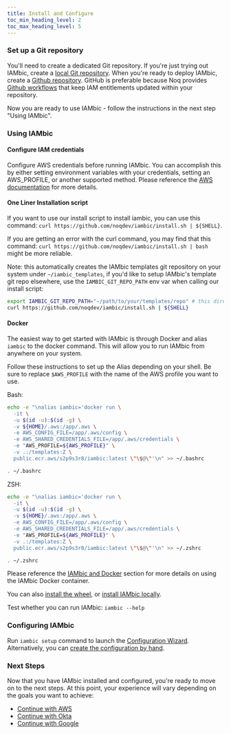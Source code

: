 ```yaml
---
title: Install and Configure
toc_min_heading_level: 2
toc_max_heading_level: 5
---
```


### Set up a Git repository

You'll need to create a dedicated Git repository. If you're just trying out IAMbic, create a [local Git repository](/technical_reference/installation/local_git_repo).
When you're ready to deploy IAMbic, create a [Github repository](https://docs.github.com/en/get-started/quickstart/create-a-repo).
GitHub is preferable because Noq provides [Github workflows](/getting_started/github) that keep IAM entitlements updated within your repository.

Now you are ready to use IAMbic - follow the instructions in the next step "Using IAMbic".

### Using IAMbic

#### Configure IAM credentials

Configure AWS credentials before running IAMbic. You can accomplish this by either setting environment variables with your credentials, setting an AWS_PROFILE, or another supported method.
Please reference the [AWS documentation](https://docs.aws.amazon.com/cli/latest/userguide/cli-configure-envvars.html) for more details.

#### One Liner Installation script

If you want to use our install script to install iambic, you can use this command: `curl https://github.com/noqdev/iambic/install.sh | ${SHELL}`.

If you are getting an error with the curl command, you may find that this command: `curl https://github.com/noqdev/iambic/install.sh | bash` might be more reliable.

Note: this automatically creates the IAMbic templates git repository on your system under `~/iambic_templates`, if you'd like to setup IAMbic's 
template git repo elsewhere, use the `IAMBIC_GIT_REPO_PATH` env var when calling our install script:

```bash
export IAMBIC_GIT_REPO_PATH="~/path/to/your/templates/repo" # this directory will get created and initialized if it does not yet exist.
curl https://github.com/noqdev/iambic/install.sh | ${SHELL}
```

#### Docker

The easiest way to get started with IAMbic is through Docker and alias `iambic` to the docker command. This will allow you to run IAMbic from anywhere on your system.

Follow these instructions to set up the Alias depending on your shell. Be sure to replace `$AWS_PROFILE` with the name of the AWS profile you want to use.

Bash:

```bash
echo -e "\nalias iambic='docker run \
  -it \
  -u $(id -u):$(id -g) \
  -v ${HOME}/.aws:/app/.aws \
  -e AWS_CONFIG_FILE=/app/.aws/config \
  -e AWS_SHARED_CREDENTIALS_FILE=/app/.aws/credentials \
  -e "AWS_PROFILE=${AWS_PROFILE}" \
  -v .:/templates:Z \
  public.ecr.aws/s2p9s3r8/iambic:latest \"\$@\"'\n" >> ~/.bashrc

. ~/.bashrc
```

ZSH:

```zsh
echo -e "\nalias iambic='docker run \
  -it \
  -u $(id -u):$(id -g) \
  -v ${HOME}/.aws:/app/.aws \
  -e AWS_CONFIG_FILE=/app/.aws/config \
  -e AWS_SHARED_CREDENTIALS_FILE=/app/.aws/credentials \
  -e "AWS_PROFILE=${AWS_PROFILE}" \
  -v .:/templates:Z \
  public.ecr.aws/s2p9s3r8/iambic:latest \"\$@\"'\n" >> ~/.zshrc

. ~/.zshrc
```

Please reference the [IAMbic and Docker](/technical_reference/installation/install_via_docker) section for more details on using the IAMbic Docker container.

You can also [install the wheel](/technical_reference/installation/install_via_the_wheel), or [install IAMbic locally](/technical_reference/installation/download_the_repo).

Test whether you can run IAMbic: `iambic --help`

### Configuring IAMbic

Run `iambic setup` command to launch the [Configuration Wizard](/how_to_guides/configure_iambic_with_wizard). Alternatively, you can [create the configuration by hand](/how_to_guides/manually_create_the_configuration).


### Next Steps

Now that you have IAMbic installed and configured, you're ready to move on to the next steps. At this point, your experience will vary depending on the goals you want to achieve:

- [Continue with AWS](./aws)
- [Continue with Okta](./okta)
- [Continue with Google](./google)
